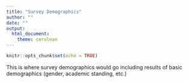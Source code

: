 ```yaml
---
title: "Survey Demographics"
author: ""
date: ""
output: 
  html_document: 
    theme: cerulean
---
```


```r
knitr::opts_chunk$set(echo = TRUE)
```

This is where survey demographics would go including results of basic demographics (gender, academic standing, etc.)